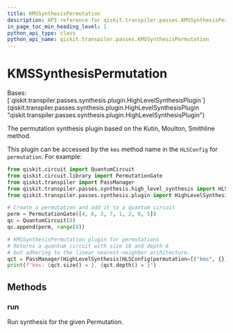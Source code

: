 ```yaml
---
title: KMSSynthesisPermutation
description: API reference for qiskit.transpiler.passes.KMSSynthesisPermutation
in_page_toc_min_heading_level: 1
python_api_type: class
python_api_name: qiskit.transpiler.passes.KMSSynthesisPermutation
---
```


# KMSSynthesisPermutation

<Class id="qiskit.transpiler.passes.KMSSynthesisPermutation" github="https://github.com/qiskit/qiskit/tree/stable/0.23/qiskit/transpiler/passes/synthesis/high_level_synthesis.py" signature="KMSSynthesisPermutation">
  Bases: [`qiskit.transpiler.passes.synthesis.plugin.HighLevelSynthesisPlugin`](qiskit.transpiler.passes.synthesis.plugin.HighLevelSynthesisPlugin "qiskit.transpiler.passes.synthesis.plugin.HighLevelSynthesisPlugin")

  The permutation synthesis plugin based on the Kutin, Moulton, Smithline method.

  This plugin can be accessed by the `kms` method name in the `HLSConfig` for `permutation`. For example:

  ```python
  from qiskit.circuit import QuantumCircuit
  from qiskit.circuit.library import PermutationGate
  from qiskit.transpiler import PassManager
  from qiskit.transpiler.passes.synthesis.high_level_synthesis import HLSConfig, HighLevelSynthesis
  from qiskit.transpiler.passes.synthesis.plugin import HighLevelSynthesisPluginManager

  # Create a permutation and add it to a quantum circuit
  perm = PermutationGate([4, 6, 3, 7, 1, 2, 0, 5])
  qc = QuantumCircuit(8)
  qc.append(perm, range(8))

  # KMSSynthesisPermutation plugin for permutations
  # Returns a quantum circuit with size 18 and depth 6
  # but adhering to the linear nearest-neighbor architecture.
  qct = PassManager(HighLevelSynthesis(HLSConfig(permutation=[("kms", {})]))).run(qc)
  print(f"kms: {qct.size() = }, {qct.depth() = }")
  ```

  ## Methods

  ### run

  <Function id="qiskit.transpiler.passes.KMSSynthesisPermutation.run" name="run" signature="KMSSynthesisPermutation.run(high_level_object, **options)">
    Run synthesis for the given Permutation.
  </Function>
</Class>

